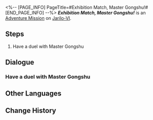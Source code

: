 <%-- [PAGE_INFO]
PageTitle=#Exhibition Match, Master Gongshu!#
[END_PAGE_INFO] --%>
{{Stub|Dialogue.}}
{{Mission Infobox
|id            = 8014142
|title         = 
|image         = <!--Mission Exhibition Match, Master Gongshu!.png-->
|type          = Adventure
|event_name    = 
|chapter       = 
|requirements  = {{subst:void|<!--Unknown: {"Type":"Manual"}-->}}
|summary       = <!--official mission summary from Fate's Atlas-->
|characters    = Trailblazer
|startLocation = [[Jarilo-VI]] - [[Old Weapon Testing Ground]]
|world         = Jarilo-VI
|area          = Old Weapon Testing Ground
|prev          = 
|next          = 
|rewards       = 
}}
'''''Exhibition Match, Master Gongshu!''''' is an [[Adventure Mission]] on [[Jarilo-VI]].

==Steps==
# Have a duel with Master Gongshu

<!--
==Gameplay Notes==

--><!--
==Trial Character==

-->
==Dialogue==
{{Stub Dialogue}}

===Have a duel with Master Gongshu===
{{Mission Description|type=adventure|location=Old Weapon Testing Ground|The core gameplay loop behind Aetherium Wars is "dueling." Challenge different players and show your true strength!}}
{{Dialogue Start}}
:{{tx}}
{{Dialogue End}}

==Other Languages==
{{Other Languages
|en   = Exhibition Match, Master Gongshu!
|zhs  = 表演赛！公输师傅
|zht  = 表演賽！公輸師傅
|ja   = エキシビションマッチ！公輸先生
|ko   = 시범 경기! 공수 사부
|es   = Encuentro de exhibición: maestro Gongshu
|fr   = Rencontre amicale&nbsp;: Maître Gongshu&nbsp;!
|ru   = Показательный матч! Мастер Гуншу!
|th   = แมตช์กระชับมิตร! อาจารย์ Gongshu
|vi   = Giải Biểu Diễn! Sư Phụ Gongshu
|de   = Schaukampf, Meister Gongshu!
|id   = Pertandingan Ekshibisi, Master Gongshu!
|pt   = Batalha de Exibição, mestre Gongshu!
}}

==Change History==
{{Change History|1.4}}
